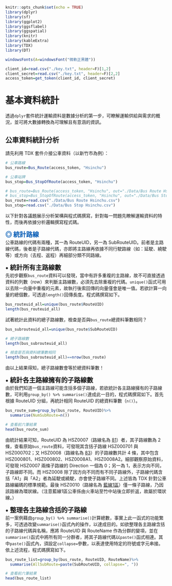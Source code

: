 ```r
knitr::opts_chunk$set(echo = TRUE)
library(dplyr)
library(sf)
library(ggplot2)
library(ggsflabel)
library(ggspatial)
library(knitr)
library(kableExtra)
library(TDX)
library(DT)

windowsFonts(A=windowsFont("微軟正黑體"))

client_id=read.csv("./key.txt", header=F)[1,2]
client_secret=read.csv("./key.txt", header=F)[2,2]
access_token=get_token(client_id, client_secret)
```

# **基本資料統計**
透過`dplyr`套件統計運輸資料是數據分析的第一步，可瞭解運輸供給與需求的概況，並可將大數據轉換為可理解且有意涵的資訊。

## 公車資料統計分析

請先利用 TDX 套件介接公車資料（以新竹市為例）：

```r
# 公車路線
bus_route=Bus_Route(access_token, "Hsinchu")

# 公車站牌
bus_stop=Bus_StopOfRoute(access_token, "Hsinchu")
```

```r
# bus_route=Bus_Route(access_token, "Hsinchu", out="./Data/Bus Route Hsinchu.csv")
# bus_stop=Bus_StopOfRoute(access_token, "Hsinchu", out="./Data/Bus Stop Hsinchu.csv")
bus_route=read.csv("./Data/Bus Route Hsinchu.csv")
bus_stop=read.csv("./Data/Bus Stop Hsinchu.csv")
```

以下針對各議題展示分析架構與程式碼撰寫，針對每一問題先瞭解運輸資料的特性，而後再依據分析邏輯撰寫程式碼。

<span style="font-size:15pt;color:#005AB5">**◎ 統計路線**</span>   
公車路線的代碼有兩種，其一為 RouteUID，另一為 SubRouteUID。前者是主路線代碼，後者是子路線代碼，亦即將主路線再依據不同行駛路線（如：延駛、繞駛等）或方向（去程、返程）再細部分類不同路線。

<span style="font-size:15pt">**• 統計所有主路線數**</span>   
先初步觀察`bus_route`資料可以發現，當中有許多重複的主路線，故不可直接透過資料的列數（row）來判斷主路線數，必須先去除重複的代碼。`unique()`函式可用以去除一向量中重複的元素，故執行後索回傳的向量僅會是唯一值。若欲計算一向量的總個數，可透過`length()`回傳長度。程式碼撰寫如下。

```r
bus_routeuid_all=unique(bus_route$RouteUID)
length(bus_routeuid_all)
```

試著統計此資料的總子路線數，檢查是否與`bus_route`總資料筆數相同？

```r
bus_subrouteuid_all=unique(bus_route$SubRouteUID)

# 總子路線數
length(bus_subrouteuid_all)

# 檢查是否與資料總筆數相同
length(bus_subrouteuid_all)==nrow(bus_route)
```

由以上結果得知，總子路線數會等於總資料筆數！

<span style="font-size:15pt">**• 統計各主路線擁有的子路線數**</span>  
由於我們知道一個主路線可能含括多個子路線，若欲統計各主路線擁有的子路線數，可利用`group_by() %>% summarise()`達成此一目的，程式碼撰寫如下。首先根據 RouteUID 分組，再統計相同 RouteUID 的總資料筆數（`n()`）。

```r
bus_route_sum=group_by(bus_route, RouteUID)%>%
  summarise(NumSubRoute=n())

# 查看前六筆結果
head(bus_route_sum)
```

由統計結果可知，RouteUID 為 HSZ0007（路線名為 [81](https://internetpedia.fandom.com/zh/wiki/%E6%96%B0%E7%AB%B9%E5%B8%82%E5%85%AC%E8%BB%8A81%E8%B7%AF?variant=zh-hant&file=%E6%96%B0%E7%AB%B9%E5%B8%82%E5%85%AC%E8%BB%8A81%E8%B7%AF%E8%B7%AF%E7%B7%9A%E5%9C%962020.png)）者，其子路線數為 2 條，查看原始`bus_route`資料，可發現其含括子路線 HSZ000701 與 HSZ000702；又 HSZ0008（路線名為 [83](https://internetpedia.fandom.com/zh/wiki/%E6%96%B0%E7%AB%B9%E5%B8%82%E5%85%AC%E8%BB%8A83%E8%B7%AF?file=%E6%96%B0%E7%AB%B9%E5%B8%82%E5%85%AC%E8%BB%8A83%E8%B7%AF%28%E5%90%AB%E5%8D%80%E9%96%93%E8%BB%8A%29%E8%B7%AF%E7%B7%9A%E5%9C%96.png)）的子路線數共計 4 條，其中包含 HSZ000801、HSZ000802、HSZ0008A1、HSZ0008A2。細部觀察原始資料，可發現 HSZ0007 兩條子路線的 Direction 一個為 0；另一為 1，表示方向不同，子路線即不同。而 HSZ0008 除了因方向不同而有不同子路線外，子路線代碼含括「A1」與「A2」者為延駛或繞駛，亦會使子路線不同。上述皆為 TDX 針對公車路線編碼的標準規範。最後 HSZ0010（路線名為 [藍線1區](https://internetpedia.fandom.com/zh/wiki/%E6%96%B0%E7%AB%B9%E5%B8%82%E5%85%AC%E8%BB%8A1%E8%B7%AF?variant=zh-hant&file=%E6%96%B0%E7%AB%B9%E5%B8%82%E5%85%AC%E8%BB%8A1%E8%B7%AF%E8%B7%AF%E7%B7%9A%E5%9C%96.png)）僅一條子路線，乃因該路線為環狀線。（注意藍線1區公車係由火車站至竹中站後立即折返，故屬於環狀線。）


<span style="font-size:15pt">**• 整理各主路線含括的子路線**</span>  
前一案例藉由`group_by() %>% summarise()`計算總數，事實上此一函式的功能繁多，可透過改變`summarise()`函式內的操作，以達成目的。如欲整理各主路線含括的子路線代碼與名稱，應將 RouteUID 與 RouteName 作為分群的變項，並在`summarise()`函式中將所有同一分群者，將其子路線代碼以`paste()`函式相連。其中`paste()`函式內，須設定`collapse=`參數，以表達使用特定的符號或字元串接。依上述流程，程式碼撰寫如下。

```r
bus_route_list=group_by(bus_route, RouteUID, RouteName)%>%
  summarise(AllSubRoute=paste(SubRouteUID, collapse=", "))

# 查看前六筆結果
head(bus_route_list)
```







